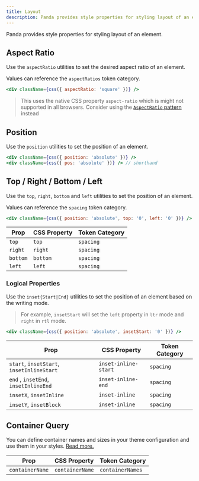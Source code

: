 ```yaml
---
title: Layout
description: Panda provides style properties for styling layout of an element
---
```


Panda provides style properties for styling layout of an element.

## Aspect Ratio

Use the `aspectRatio` utilities to set the desired aspect ratio of an element.

Values can reference the `aspectRatios` token category.

```jsx
<div className={css({ aspectRatio: 'square' })} />
```

> This uses the native CSS property `aspect-ratio` which is might not supported in all browsers. Consider using the
> [`AspectRatio` pattern](/docs/concepts/patterns#aspect-ratio) instead

## Position

Use the `position` utilities to set the position of an element.

```jsx
<div className={css({ position: 'absolute' })} />
<div className={css({ pos: 'absolute' })} /> // shorthand
```

## Top / Right / Bottom / Left

Use the `top`, `right`, `bottom` and `left` utilities to set the position of an element.

Values can reference the `spacing` token category.

```jsx
<div className={css({ position: 'absolute', top: '0', left: '0' })} />
```

| Prop     | CSS Property | Token Category |
| -------- | ------------ | -------------- |
| `top`    | `top`        | `spacing`      |
| `right`  | `right`      | `spacing`      |
| `bottom` | `bottom`     | `spacing`      |
| `left`   | `left`       | `spacing`      |

### Logical Properties

Use the `inset{Start|End}` utilities to set the position of an element based on the writing mode.

> For example, `insetStart` will set the `left` property in `ltr` mode and `right` in `rtl` mode.

```jsx
<div className={css({ position: 'absolute', insetStart: '0' })} />
```

| Prop                                      | CSS Property         | Token Category |
| ----------------------------------------- | -------------------- | -------------- |
| `start`, `insetStart`, `insetInlineStart` | `inset-inline-start` | `spacing`      |
| `end` , `insetEnd`, `insetInlineEnd`      | `inset-inline-end`   | `spacing`      |
| `insetX`, `insetInline`                   | `inset-inline`       | `spacing`      |
| `insetY`, `insetBlock`                    | `inset-inline`       | `spacing`      |

## Container Query

You can define container names and sizes in your theme configuration and use them in your styles.
[Read more.](/docs/concepts/conditional-styles#container-queries)

| Prop            | CSS Property    | Token Category   |
| --------------- | --------------- | ---------------- |
| `containerName` | `containerName` | `containerNames` |
